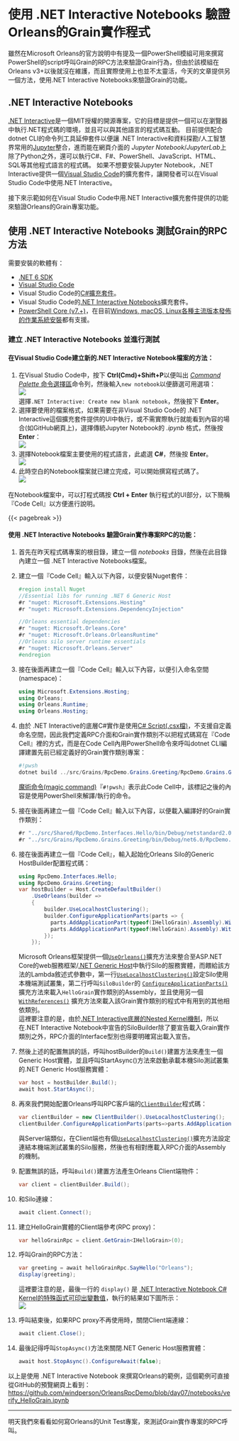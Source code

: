 # 使用 .NET Interactive Notebooks 驗證Orleans的Grain實作程式

雖然在Microsoft Orleans的官方說明中有提及一個PowerShell模組可用來撰寫PowerShell的script呼叫Grain的RPC方法來驗證Grain行為，但由於該模組在Orleans v3+以後就沒在維護，而且實際使用上也並不太靈活，今天的文章提供另一個方法，使用.NET Interactive Notebooks來驗證Grain的功能。

## .NET Interactive Notebooks

[.NET Interactive](https://github.com/dotnet/interactive)是一個MIT授權的開源專案，它的目標是提供一個可以在瀏覽器中執行.NET程式碼的環境，並且可以與其他語言的程式碼互動。
目前提供配合 dotnet CLI的命令列工具延伸套件以便讓 .NET Interactive和資料探勘/人工智慧界常用的[Jupyter](https://jupyter.org/)整合，進而能在網頁介面的 *Jupyter Notebook*/*JupyterLab*上除了Python之外，還可以執行C#、F#、PowerShell、JavaScript、HTML、SQL等其他程式語言的程式碼。
如果不想要安裝Jupyter Notebook，.NET Interactive提供一個[Visual Studio Code](https://code.visualstudio.com/)的擴充套件，讓開發者可以在Visual Studio Code中使用.NET Interactive。

接下來示範如何在Visual Studio Code中用.NET Interactive擴充套件提供的功能來驗證Orleans的Grain專案功能。

## 使用 .NET Interactive Notebooks 測試Grain的RPC方法

需要安裝的軟體有：

* [.NET 6 SDK](https://aka.ms/DotNET_SDKs)
* [Visual Studio Code](https://code.visualstudio.com/Download)
* Visual Studio Code的[C#擴充套件](https://marketplace.visualstudio.com/items?itemName=ms-dotnettools.csharp)。
* Visual Studio Code的[.NET Interactive Notebooks](https://marketplace.visualstudio.com/items?itemName=ms-dotnettools.dotnet-interactive-vscode)擴充套件。
* [PowerShell Core (v7.+)](https://learn.microsoft.com/powershell)，在目前[Windows, macOS, Linux各種主流版本發佈的作業系統安裝]()都有支援。

### 建立 .NET Interactive Notebooks 並進行測試

#### 在Visual Studio Code建立新的.NET Interactive Notebook檔案的方法：
1. 在Visual Studio Code中，按下 **Ctrl(Cmd)+Shift+P**以便叫出 [*Command Palette* 命令選擇區](https://code.visualstudio.com/docs/getstarted/userinterface#_command-palette)命令列，然後輸入`new notebook`以便篩選可用選項：  
   ![](open_new_notebook01.png)  
   選擇`.NET Interactive: Create new blank notebook`，然後按下 **Enter**。
2. 選擇要使用的檔案格式，如果需要在非Visual Studio Code的 .NET Interactive這個擴充套件提供的UI中執行，或不需實際執行就能看到內容的場合(如GitHub網頁上)，選擇傳統Jupyter Notebook的 *.ipynb* 格式，然後按 **Enter**：  
   ![](open_new_notebook02.png)
3. 選擇Notebook檔案主要使用的程式語言，此處選 **C#**，然後按 **Enter**。  
   ![](open_new_notebook03.png)
4. 此時空白的Notebook檔案就已建立完成，可以開始撰寫程式碼了。  
   ![](open_new_notebook04.png)

在Notebook檔案中，可以打程式碼按 **Ctrl + Enter** 執行程式的UI部分，以下簡稱『Code Cell』以方便進行說明。

{{< pagebreak >}}
    
#### 使用 .NET Interactive Notebooks 驗證Grain實作專案RPC的功能：

1. 首先在昨天程式碼專案的根目錄，建立一個 *notebooks* 目錄，然後在此目錄內建立一個 .NET Interactive Notebooks檔案。
2. 建立一個『Code Cell』輸入以下內容，以便安裝Nuget套件：
    
    ```csharp
    #region install Nuget
    //Essential libs for running .NET 6 Generic Host
    #r "nuget: Microsoft.Extensions.Hosting"
    #r "nuget: Microsoft.Extensions.DependencyInjection"
    
    //Orleans essential dependencies
    #r "nuget: Microsoft.Orleans.Core"
    #r "nuget: Microsoft.Orleans.OrleansRuntime"
    //Orleans silo server runtime essentials
    #r "nuget: Microsoft.Orleans.Server"
    #endregion
    ```
3. 接在後面再建立一個『Code Cell』輸入以下內容，以便引入命名空間(namespace)：
    
    ```csharp
    using Microsoft.Extensions.Hosting;
    using Orleans;
    using Orleans.Runtime;
    using Orleans.Hosting;
    ```
4. 由於 .NET Interactive的底層C#實作是使用[C# Script(.csx檔)](https://learn.microsoft.com/archive/msdn-magazine/2016/january/essential-net-csharp-scripting)，不支援自定義命名空間，因此我們定義RPC介面和Grain實作類別不以把程式碼寫在『Code Cell』裡的方式，而是在Code Cell內用PowerShell命令來呼叫dotnet CLI編譯建置先前已經定義好的Grain實作類別專案：  
    
    ```powershell
    #!pwsh
    dotnet build ../src/Grains/RpcDemo.Grains.Greeting/RpcDemo.Grains.Greeting.csproj --nologo --verbosity quiet
    ```
    [魔術命令(magic command)](https://github.com/dotnet/interactive/blob/main/docs/magic-commands.md)『`#!pwsh`』表示此Code Cell中，該標記之後的內容是使用PowerShell來解譯/執行的命令。
5. 接在後面再建立一個『Code Cell』輸入以下內容，以便載入編譯好的Grain實作類別：
    
    ```csharp
    #r "../src/Shared/RpcDemo.Interfaces.Hello/bin/Debug/netstandard2.0/RpcDemo.Interfaces.Hello.dll"
    #r "../src/Grains/RpcDemo.Grains.Greeting/bin/Debug/net6.0/RpcDemo.Grains.Greeting.dll"
    ```
6. 接在後面再建立一個『Code Cell』，輸入起始化Orleans Silo的Generic HostBuilder配置程式碼：
    
    ```csharp
    using RpcDemo.Interfaces.Hello;
    using RpcDemo.Grains.Greeting;
    var hostBuilder = Host.CreateDefaultBuilder()
        .UseOrleans(builder =>
        {
            builder.UseLocalhostClustering();
            builder.ConfigureApplicationParts(parts => {
              parts.AddApplicationPart(typeof(IHelloGrain).Assembly).WithReferences();
              parts.AddApplicationPart(typeof(HelloGrain).Assembly).WithReferences();
            });
        });
    ```
    Microsoft Orleans框架提供一個[`UseOrleans()`](https://learn.microsoft.com/dotnet/api/microsoft.extensions.hosting.generichostextensions.useorleans)擴充方法來整合至ASP.NET Core的web服務框架/[.NET Generic Host](https://learn.microsoft.com/aspnet/core/fundamentals/host/generic-host)中執行Silo的服務實體，而餵給該方法的Lambda敘述式參數中，第一行[`UseLocalhostClustering()`](https://learn.microsoft.com/dotnet/api/orleans.hosting.corehostingextensions.uselocalhostclustering)設定Silo使用本機端測試叢集，第二行呼叫`SiloBuilder`的 [`ConfigureApplicationParts()`](https://learn.microsoft.com/dotnet/api/orleans.hosting.silobuilderextensions.configureapplicationparts) 擴充方法來載入`HelloGrain`實作類別的Assembly，並且使用另一個 [`WithReferences()`](https://learn.microsoft.com/dotnet/api/orleans.applicationpartmanagerextensions.withreferences) 擴充方法來載入該Grain實作類別的程式中有用到的其他相依類別。  
    這裡要注意的是，由於[.NET Interactive底層的Nested Kernel機制](https://github.com/dotnet/interactive/blob/main/docs/kernels-overview.md)，所以在.NET Interactive Notebook中宣告的SiloBuilder除了要宣告載入Grain實作類別之外，RPC介面的Interface型別也得要明確寫出載入宣告。
7. 然後上述的配置無誤的話，呼叫hostBuilder的`Build()`建置方法來產生一個Generic Host實體，並且呼叫StartAsync()方法來啟動承載本機Silo測試叢集的.NET Generic Host服務實體：
    
    ```csharp
    var host = hostBuilder.Build();
    await host.StartAsync();
    ```
8. 再來我們開始配置Orleans呼叫RPC客戶端的[`ClientBuilder`](https://docs.microsoft.com/dotnet/api/orleans.clientbuilder)程式碼：
    
    ```csharp
    var clientBuilder = new ClientBuilder().UseLocalhostClustering();
    clientBuilder.ConfigureApplicationParts(parts=>parts.AddApplicationPart(typeof(IHelloGrain).Assembly));
    ```
    與Server端類似，在Client端也有個[`UseLocalhostClustering()`](https://learn.microsoft.com/dotnet/api/orleans.clientbuilderextensions.uselocalhostclustering)擴充方法設定連結本機端測試叢集的Silo服務，然後也有相對應載入RPC介面的Assembly的機制。
9. 配置無誤的話，呼叫`Build()`建置方法產生Orleans Client端物件：
    
    ```csharp
    var client = clientBuilder.Build();
    ```
10. 和Silo連線：
    
    ```csharp
    await client.Connect();
    ```
11. 建立HelloGrain實體的Client端參考(RPC proxy)：
    
    ```csharp
    var helloGrainRpc = client.GetGrain<IHelloGrain>(0);
    ```
12. 呼叫Grain的RPC方法：
    
    ```csharp
    var greeting = await helloGrainRpc.SayHello("Orleans");
    display(greeting);
    ```
    這裡要注意的是，最後一行的 `display()` 是 [.NET Interactive Notebook C# Kernel的特殊函式可印出變數值](https://github.com/dotnet/interactive/blob/main/docs/display-output-csharp.md)，執行的結果如下圖所示：  
    ![](./run_rpc_result.png)
13. 呼叫結束後，如果RPC proxy不再使用時，關閉Client端連線：
    
    ```csharp
    await client.Close();
    ```
14. 最後記得呼叫`StopAsync()`方法來關閉.NET Generic Host服務實體：
    
    ```csharp
    await host.StopAsync().ConfigureAwait(false);
    ```

以上是使用 .NET Interactive Notebook 來撰寫Orleans的範例，這個範例可直接從GitHub的預覽網頁上看到：  
<https://github.com/windperson/OrleansRpcDemo/blob/day07/notebooks/verify_HelloGrain.ipynb>

---

明天我們來看看如何寫Orleans的Unit Test專案，來測試Grain實作專案的RPC呼叫。
